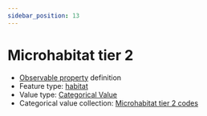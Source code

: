 ```yaml
---
sidebar_position: 13
---
```



# Microhabitat tier 2

- [Observable property](/viewers/dawe-vocabs?uri=https://linked.data.gov.au/def/test/dawe-cv/664bd7cf-1cc4-4d19-8c33-8173471638c2) definition
- Feature type: [habitat](http://linked.data.gov.au/def/tern-cv/2090cfd9-8b6b-497b-9512-497456a18b99)
- Value type: [Categorical Value](https://w3id.org/tern/ontologies/tern/CategoricalValue)
- Categorical value collection: [Microhabitat tier 2 codes](/viewers/dawe-vocabs?uri=https://linked.data.gov.au/def/test/dawe-cv/48f0bb5d-5451-42a1-ad60-7ddca485412d)

<Example protocolModule="opportunistic-observations" observableProperty="https://linked.data.gov.au/def/test/dawe-cv/664bd7cf-1cc4-4d19-8c33-8173471638c2" />
